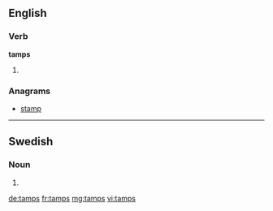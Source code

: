 ==English==

===Verb===
'''tamps'''

# {{en-third-person singular of|tamp}}

===Anagrams===
* [[stamp#English|stamp]]

----

==Swedish==

===Noun===
{{head|sv|noun form}}

# {{sv-noun-form-indef-gen|tamp}}

[[de:tamps]]
[[fr:tamps]]
[[mg:tamps]]
[[vi:tamps]]